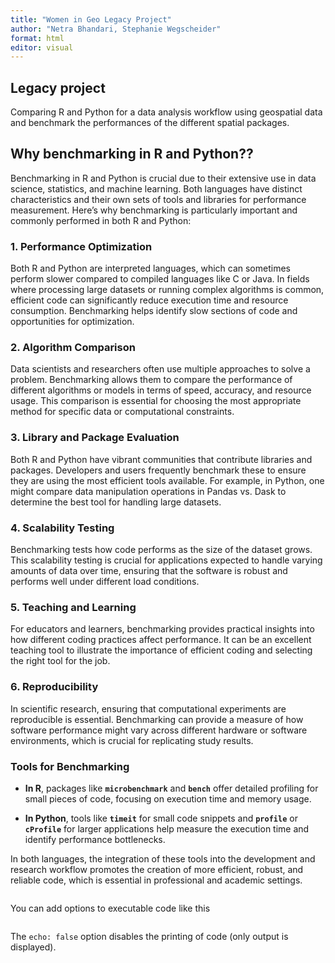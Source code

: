 ```yaml
---
title: "Women in Geo Legacy Project"
author: "Netra Bhandari, Stephanie Wegscheider"
format: html
editor: visual
---
```


## Legacy project

Comparing R and Python for a data analysis workflow using geospatial data and benchmark the performances of the different spatial packages.

## Why benchmarking in R and Python??

Benchmarking in R and Python is crucial due to their extensive use in data science, statistics, and machine learning. Both languages have distinct characteristics and their own sets of tools and libraries for performance measurement. Here's why benchmarking is particularly important and commonly performed in both R and Python:

### **1. Performance Optimization**

Both R and Python are interpreted languages, which can sometimes perform slower compared to compiled languages like C or Java. In fields where processing large datasets or running complex algorithms is common, efficient code can significantly reduce execution time and resource consumption. Benchmarking helps identify slow sections of code and opportunities for optimization.

### **2. Algorithm Comparison**

Data scientists and researchers often use multiple approaches to solve a problem. Benchmarking allows them to compare the performance of different algorithms or models in terms of speed, accuracy, and resource usage. This comparison is essential for choosing the most appropriate method for specific data or computational constraints.

### **3. Library and Package Evaluation**

Both R and Python have vibrant communities that contribute libraries and packages. Developers and users frequently benchmark these to ensure they are using the most efficient tools available. For example, in Python, one might compare data manipulation operations in Pandas vs. Dask to determine the best tool for handling large datasets.

### **4. Scalability Testing**

Benchmarking tests how code performs as the size of the dataset grows. This scalability testing is crucial for applications expected to handle varying amounts of data over time, ensuring that the software is robust and performs well under different load conditions.

### **5. Teaching and Learning**

For educators and learners, benchmarking provides practical insights into how different coding practices affect performance. It can be an excellent teaching tool to illustrate the importance of efficient coding and selecting the right tool for the job.

### **6. Reproducibility**

In scientific research, ensuring that computational experiments are reproducible is essential. Benchmarking can provide a measure of how software performance might vary across different hardware or software environments, which is crucial for replicating study results.

### **Tools for Benchmarking**

-   **In R**, packages like **`microbenchmark`** and **`bench`** offer detailed profiling for small pieces of code, focusing on execution time and memory usage.

-   **In Python**, tools like **`timeit`** for small code snippets and **`profile`** or **`cProfile`** for larger applications help measure the execution time and identify performance bottlenecks.

In both languages, the integration of these tools into the development and research workflow promotes the creation of more efficient, robust, and reliable code, which is essential in professional and academic settings.

```r

```

You can add options to executable code like this

```r

```

The `echo: false` option disables the printing of code (only output is displayed).
